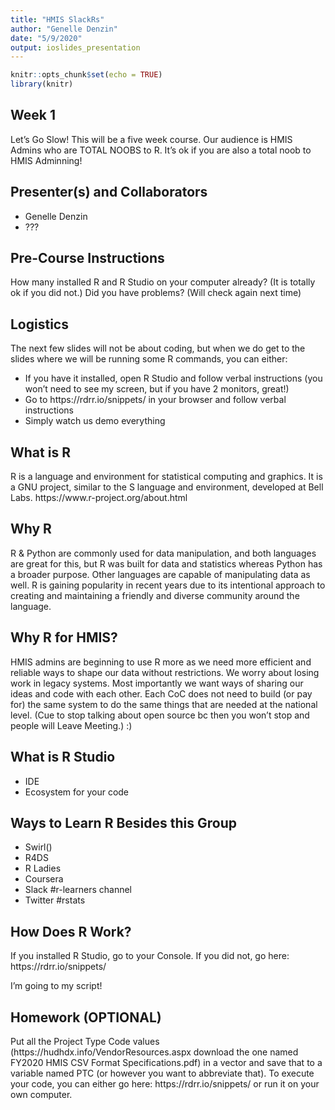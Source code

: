 ```yaml
---
title: "HMIS SlackRs"
author: "Genelle Denzin"
date: "5/9/2020"
output: ioslides_presentation
---
```


```r
knitr::opts_chunk$set(echo = TRUE)
library(knitr)
```

## Week 1

Let's Go Slow! This will be a five week course. Our audience is HMIS Admins who are TOTAL NOOBS to R. It's ok if you are also a total noob to HMIS Adminning! 

## Presenter(s) and Collaborators

- Genelle Denzin
- ???

## Pre-Course Instructions

How many installed R and R Studio on your computer already? (It is totally ok if you did not.) Did you have problems? (Will check again next time)

## Logistics

The next few slides will not be about coding, but when we do get to the slides where we will be running some R commands, you can either:

- If you have it installed, open R Studio and follow verbal instructions (you won't need to see my screen, but if you have 2 monitors, great!)
- Go to https://rdrr.io/snippets/ in your browser and follow verbal instructions
- Simply watch us demo everything

## What is R

R is a language and environment for statistical computing and graphics. It is a GNU project, similar to the S language and environment, developed at Bell Labs.
https://www.r-project.org/about.html

## Why R

R & Python are commonly used for data manipulation, and both languages are great for this, but R was built for data and statistics whereas Python has a broader purpose. Other languages are capable of manipulating data as well. R is gaining popularity in recent years due to its intentional approach to creating and maintaining a friendly and diverse community around the language.

## Why R for HMIS?

HMIS admins are beginning to use R more as we need more efficient and reliable ways to shape our data without restrictions. We worry about losing work in legacy systems. Most importantly we want ways of sharing our ideas and code with each other. Each CoC does not need to build (or pay for) the same system to do the same things that are needed at the national level. (Cue to stop talking about open source bc then you won't stop and people will Leave Meeting.) :)

## What is R Studio

- IDE
- Ecosystem for your code

## Ways to Learn R Besides this Group

- Swirl()
- R4DS
- R Ladies
- Coursera
- Slack #r-learners channel
- Twitter #rstats

## How Does R Work?

If you installed R Studio, go to your Console.
If you did not, go here: https://rdrr.io/snippets/ 

I'm going to my script!

## Homework (OPTIONAL)

Put all the Project Type Code values (https://hudhdx.info/VendorResources.aspx download the one named FY2020 HMIS CSV Format Specifications.pdf) in a vector and save that to a variable named PTC (or however you want to abbreviate that). To execute your code, you can either go here: https://rdrr.io/snippets/ or run it on your own computer. 


